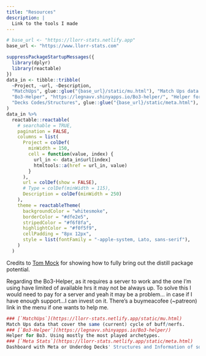 ```yaml
---
title: "Resources"
description: |
  Link to the tools I made
---
```


```r
# base_url <- "https://llorr-stats.netlify.app"
base_url <- "https://www.llorr-stats.com"

suppressPackageStartupMessages({
  library(dplyr)
  library(reactable)
})
data_in <- tibble::tribble(
  ~Project, ~url, ~Description,
  "MatchUps", glue::glue("{base_url}/static/mu.html"), "Match Ups data that cover the same (current) cycle of buff/nerfs.",
  "Bo3-Helper", "https://legnavv.shinyapps.io/Bo3-helper/", "Helper for Bo3. As of now it's rarely updated because I need to remake it.",
  "Decks Codes/Structures", glue::glue("{base_url}/static/meta.html"), "Dashboard with Meta or Underdog Decks' Most played decklist and playrates over time"
) 
data_in %>%
  reactable::reactable(
    # searchable = TRUE,
    pagination = FALSE,
    columns = list(
      Project = colDef(
        minWidth = 150,
        cell = function(value, index) {
          url_in <- data_in$url[index]
          htmltools::a(href = url_in, value)
        }
      ),
      url = colDef(show = FALSE),
      # Type = colDef(minWidth = 115),
      Description = colDef(minWidth = 250)
    ),
    theme = reactableTheme(
      backgroundColor = "whitesmoke",
      borderColor = "#dfe2e5",
      stripedColor = "#f6f8fa",
      highlightColor = "#f0f5f9",
      cellPadding = "8px 12px",
      style = list(fontFamily = "-apple-system, Lato, sans-serif"),
    )
  )
```
Credits to <a href="https://themockup.blog/resources.html">Tom Mock</a> for showing how to fully bring out the distill package potential.

Regarding the Bo3-Helper, as it requires a server to work and the one I'm using have limited of available hrs it may not be always up. To solve this I would need to pay for a server and yeah it may be a problem... in case if I have enough support...I can invest on it. There's a buymeacofee (~patreon) link in the menu if one wants to help me.

```r

### [`MatchUps`](https://llorr-stats.netlify.app/static/mu.html)
Match Ups data that cover the same (current) cycle of buff/nerfs.
### [`Bo3-Helper`](https://legnavv.shinyapps.io/Bo3-helper/)
Helper for Bo3. Using mostly the most played archetypes.
### [`Meta Stats`](https://llorr-stats.netlify.app/static/meta.html)
Dashboard with Meta or Underdog Decks' Structures and Information of some deckcodes information
```
